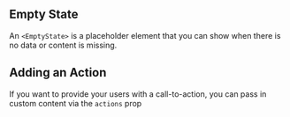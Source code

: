  
## Empty State
 
An `<EmptyState>` is a placeholder element that you can show when there is no data or content is missing.
 
<EmptyStateWithDescription />
 
## Adding an Action
 
If you want to provide your users with a call-to-action, you can pass in custom content via the `actions` prop

<EmptyStateWithActions />

